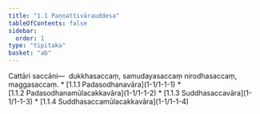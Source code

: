 ```yaml
---
title: "1.1 Paṇṇattivārauddesa"
tableOfContents: false
sidebar:
  order: 1
type: "tipitaka"
basket: "ab"
---
```



<DynamicBreadcrumb />

<Division number="1">

<Paragraph number="2">
Cattāri saccāni—  dukkhasaccaṃ, samudayasaccaṃ nirodhasaccaṃ, maggasaccaṃ.

</Paragraph>
</Division>

<TableOfContents>
* [1.1.1 Padasodhanavāra](1-1/1-1-1)
* [1.1.2 Padasodhanamūlacakkavāra](1-1/1-1-2)
* [1.1.3 Suddhasaccavāra](1-1/1-1-3)
* [1.1.4 Suddhasaccamūlacakkavāra](1-1/1-1-4)
</TableOfContents>